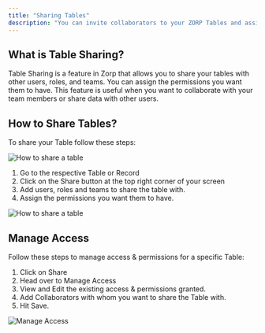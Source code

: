 ```yaml
---
title: "Sharing Tables"
description: "You can invite collaborators to your ZORP Tables and assign specific permissions to them. Read ahead to know how."
---
```


## What is Table Sharing?

Table Sharing is a feature in Zorp that allows you to share your tables with other users, roles, and teams. You can assign the permissions you want them to have. This feature is useful when you want to collaborate with your team members or share data with other users.

## How to Share Tables?

To share your Table follow these steps:

![How to share a table](/images/sharetable.png)

1. Go to the respective Table or Record
2. Click on the Share button at the top right corner of your screen
3. Add users, roles and teams to share the table with.
4. Assign the permissions you want them to have.

![How to share a table](/images/sharemodal.png)

## Manage Access

Follow these steps to manage access & permissions for a specific Table:

1. Click on Share
2. Head over to Manage Access
3. View and Edit the existing access & permissions granted.
4. Add Collaborators with whom you want to share the Table with.
5. Hit Save.

![Manage Access](/images/manageaccess.png)